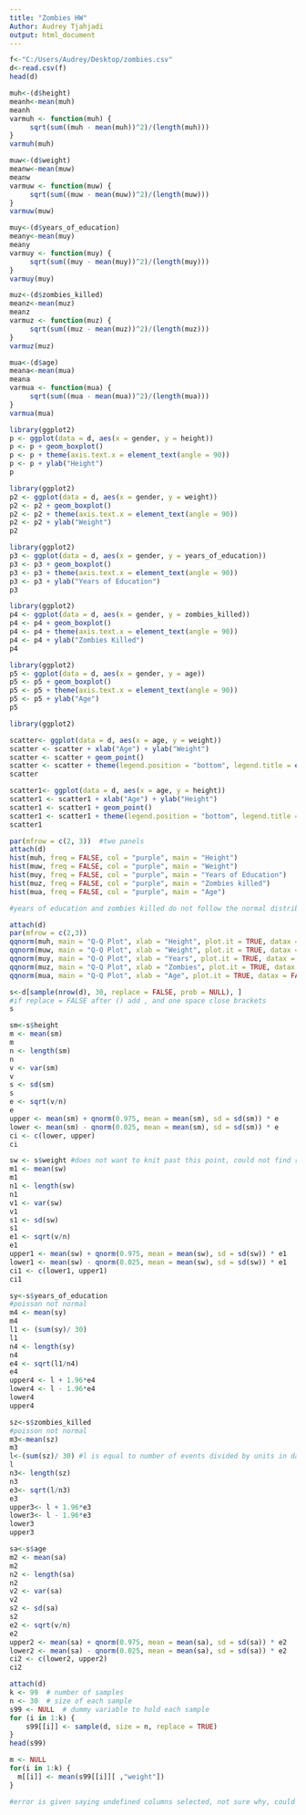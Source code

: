 ```yaml
---
title: "Zombies HW"
Author: Audrey Tjahjadi
output: html_document
---
```


```r
f<-"C:/Users/Audrey/Desktop/zombies.csv"
d<-read.csv(f)
head(d)
```

```r
muh<-(d$height)
meanh<-mean(muh)
meanh
varmuh <- function(muh) {
     sqrt(sum((muh - mean(muh))^2)/(length(muh)))
}
varmuh(muh)
```
```r
muw<-(d$weight)
meanw<-mean(muw)
meanw
varmuw <- function(muw) {
     sqrt(sum((muw - mean(muw))^2)/(length(muw)))
}
varmuw(muw)
```
```r
muy<-(d$years_of_education)
meany<-mean(muy)
meany
varmuy <- function(muy) {
     sqrt(sum((muy - mean(muy))^2)/(length(muy)))
}
varmuy(muy)
```
```r
muz<-(d$zombies_killed)
meanz<-mean(muz)
meanz
varmuz <- function(muz) {
     sqrt(sum((muz - mean(muz))^2)/(length(muz)))
}
varmuz(muz)
```
```r
mua<-(d$age)
meana<-mean(mua)
meana
varmua <- function(mua) {
     sqrt(sum((mua - mean(mua))^2)/(length(mua)))
}
varmua(mua)
```
```r
library(ggplot2)
p <- ggplot(data = d, aes(x = gender, y = height))
p <- p + geom_boxplot()
p <- p + theme(axis.text.x = element_text(angle = 90))
p <- p + ylab("Height")
p
```

```r
library(ggplot2)
p2 <- ggplot(data = d, aes(x = gender, y = weight))
p2 <- p2 + geom_boxplot()
p2 <- p2 + theme(axis.text.x = element_text(angle = 90))
p2 <- p2 + ylab("Weight")
p2
```

```r
library(ggplot2)
p3 <- ggplot(data = d, aes(x = gender, y = years_of_education))
p3 <- p3 + geom_boxplot()
p3 <- p3 + theme(axis.text.x = element_text(angle = 90))
p3 <- p3 + ylab("Years of Education")
p3
```

```r
library(ggplot2)
p4 <- ggplot(data = d, aes(x = gender, y = zombies_killed))
p4 <- p4 + geom_boxplot()
p4 <- p4 + theme(axis.text.x = element_text(angle = 90))
p4 <- p4 + ylab("Zombies Killed")
p4
```

```r
library(ggplot2)
p5 <- ggplot(data = d, aes(x = gender, y = age))
p5 <- p5 + geom_boxplot()
p5 <- p5 + theme(axis.text.x = element_text(angle = 90))
p5 <- p5 + ylab("Age")
p5
```

```r
library(ggplot2)

scatter<- ggplot(data = d, aes(x = age, y = weight)) 
scatter <- scatter + xlab("Age") + ylab("Weight")
scatter <- scatter + geom_point() 
scatter <- scatter + theme(legend.position = "bottom", legend.title = element_blank())  
scatter 

```
```r
scatter1<- ggplot(data = d, aes(x = age, y = height)) 
scatter1 <- scatter1 + xlab("Age") + ylab("Height")
scatter1 <- scatter1 + geom_point() 
scatter1 <- scatter1 + theme(legend.position = "bottom", legend.title = element_blank())  
scatter1 
```

```r
par(mfrow = c(2, 3))  #two panels
attach(d)
hist(muh, freq = FALSE, col = "purple", main = "Height")
hist(muw, freq = FALSE, col = "purple", main = "Weight")
hist(muy, freq = FALSE, col = "purple", main = "Years of Education")
hist(muz, freq = FALSE, col = "purple", main = "Zombies killed")
hist(mua, freq = FALSE, col = "purple", main = "Age")

#years of education and zombies killed do not follow the normal distribution. This makes sense as they are count data and should follow the Poisson distribution. 
```
```r
attach(d)
par(mfrow = c(2,3))
qqnorm(muh, main = "Q-Q Plot", xlab = "Height", plot.it = TRUE, datax = FALSE)
qqnorm(muw, main = "Q-Q Plot", xlab = "Weight", plot.it = TRUE, datax = FALSE)
qqnorm(muy, main = "Q-Q Plot", xlab = "Years", plot.it = TRUE, datax = FALSE)
qqnorm(muz, main = "Q-Q Plot", xlab = "Zombies", plot.it = TRUE, datax = FALSE)
qqnorm(mua, main = "Q-Q Plot", xlab = "Age", plot.it = TRUE, datax = FALSE)
```

```r
s<-d[sample(nrow(d), 30, replace = FALSE, prob = NULL), ]
#if replace = FALSE after () add , and one space close brackets
s
```
```r
sm<-s$height
m <- mean(sm)
m
n <- length(sm)
n
v <- var(sm)
v
s <- sd(sm)
s
e <- sqrt(v/n)
e
upper <- mean(sm) + qnorm(0.975, mean = mean(sm), sd = sd(sm)) * e
lower <- mean(sm) - qnorm(0.025, mean = mean(sm), sd = sd(sm)) * e   
ci <- c(lower, upper)
ci
```
```r
sw <- s$weight #does not want to knit past this point, could not find reason why, did not understande error message
m1 <- mean(sw)
m1
n1 <- length(sw)
n1
v1 <- var(sw)
v1
s1 <- sd(sw)
s1
e1 <- sqrt(v/n)
e1
upper1 <- mean(sw) + qnorm(0.975, mean = mean(sw), sd = sd(sw)) * e1
lower1 <- mean(sw) - qnorm(0.025, mean = mean(sw), sd = sd(sw)) * e1
ci1 <- c(lower1, upper1)
ci1
```
```r
sy<-s$years_of_education
#poisson not normal
m4 <- mean(sy)
m4
l1 <- (sum(sy)/ 30)
l1
n4 <- length(sy)
n4
e4 <- sqrt(l1/n4)
e4
upper4 <- l + 1.96*e4 
lower4 <- l - 1.96*e4 
lower4
upper4
```
```r
sz<-s$zombies_killed
#poisson not normal
m3<-mean(sz)
m3
l<-(sum(sz)/ 30) #l is equal to number of events divided by units in data
l
n3<- length(sz)
n3
e3<- sqrt(l/n3)
e3
upper3<- l + 1.96*e3
lower3<- l - 1.96*e3
lower3 
upper3

```

```r
sa<-s$age
m2 <- mean(sa)
m2
n2 <- length(sa)
n2
v2 <- var(sa)
v2
s2 <- sd(sa)
s2
e2 <- sqrt(v/n)
e2
upper2 <- mean(sa) + qnorm(0.975, mean = mean(sa), sd = sd(sa)) * e2
lower2 <- mean(sa) - qnorm(0.025, mean = mean(sa), sd = sd(sa)) * e2
ci2 <- c(lower2, upper2)
ci2
```
```r
attach(d)
k <- 99  # number of samples
n <- 30  # size of each sample
s99 <- NULL  # dummy variable to hold each sample
for (i in 1:k) {
    s99[[i]] <- sample(d, size = n, replace = TRUE)
}
head(s99)
```

```r
m <- NULL
for(i in 1:k) {
  m[[i]] <- mean(s99[[i]][ ,"weight"])
}

#error is given saying undefined columns selected, not sure why, could not find answer
```
